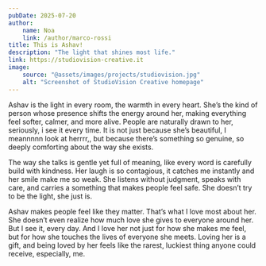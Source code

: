 ```yaml
---
pubDate: 2025-07-20
author:
    name: Noa
    link: /author/marco-rossi
title: This is Ashav!
description: "The light that shines most life."
link: https://studiovision-creative.it
image:
    source: "@assets/images/projects/studiovision.jpg"
    alt: "Screenshot of StudioVision Creative homepage"
---
```


Ashav is the light in every room, the warmth in every heart. She’s the kind of person whose presence shifts the energy around her, making everything feel softer, calmer, and more alive. People are naturally drawn to her, seriously, i see it every time. It is not just because she’s beautiful, I meannnnn look at herrrr,, but because there’s something so genuine, so deeply comforting about the way she exists.

The way she talks is gentle yet full of meaning, like every word is carefully build with kindness. Her laugh is so contagious, it catches me instantly and her smile make me so weak. She listens without judgment, speaks with care, and carries a something that makes people feel safe. She doesn’t try to be the light, she just is.

Ashav makes people feel like they matter. That’s what I love most about her. She doesn’t even realize how much love she gives to everyone around her. But I see it, every day. And I love her not just for how she makes me feel, but for how she touches the lives of everyone she meets. Loving her is a gift, and being loved by her feels like the rarest, luckiest thing anyone could receive, especially, me.
